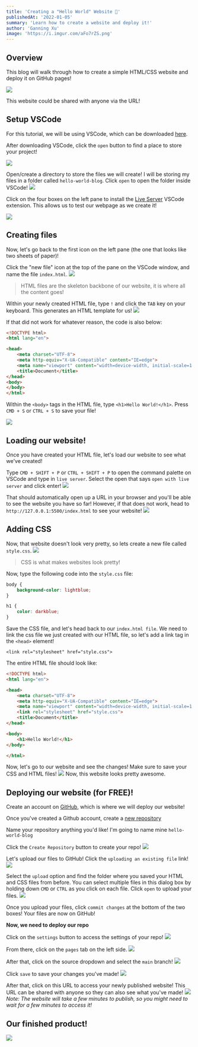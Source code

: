 ```yaml
---
title: 'Creating a "Hello World" Website 👋'
publishedAt: '2022-01-05'
summary: 'Learn how to create a website and deploy it!'
author: 'Ganning Xu'
image: 'https://i.imgur.com/aFo7rZS.png'
---
```


## Overview
This blog will walk through how to create a simple HTML/CSS website and deploy it on GitHub pages!

![](https://i.imgur.com/PLYx8xf.png)

This website could be shared with anyone via the URL!

## Setup VSCode
For this tutorial, we will be using VSCode, which can be downloaded [here](https://code.visualstudio.com/download). 

After downloading VSCode, click the `open` button to find a place to store your project!

![](https://i.imgur.com/Ir6EvbG.png)

Open/create a directory to store the files we will create! I will be storing my files in a folder called `hello-world-blog`. Click `open` to open the folder inside VSCode!
![](https://i.imgur.com/8E4G3ZK.png)


Click on the four boxes on the left pane to install the [Live Server](https://marketplace.visualstudio.com/items?itemName=ritwickdey.LiveServer) VSCode extension. This allows us to test our webpage as we create it!

![](https://i.ibb.co/xsvx5ks/Screen-Shot-2022-01-05-at-6-11-51-PM.png)


## Creating files
Now, let's go back to the first icon on the left pane (the one that looks like two sheets of paper)!

Click the "new file" icon at the top of the pane on the VSCode window, and name the file `index.html`.
![](https://i.imgur.com/6pTIqQ3.png)

> HTML files are the skeleton backbone of our website, it is where all the content goes!

Within your newly created HTML file, type `!` and click the `TAB` key on your keyboard. This generates an HTML template for us!
![](https://i.imgur.com/fCGBgAH.png)

If that did not work for whatever reason, the code is also below:
```html
<!DOCTYPE html>
<html lang="en">

<head>
    <meta charset="UTF-8">
    <meta http-equiv="X-UA-Compatible" content="IE=edge">
    <meta name="viewport" content="width=device-width, initial-scale=1.0">
    <title>Document</title>
</head>
<body>
</body>
</html>
```

Within the `<body>` tags in the HTML file, type `<h1>Hello World!</h1>`. Press `CMD + S` or `CTRL + S` to save your file!

![](https://i.imgur.com/imJ4iGd.png)

## Loading our website!
Once you have created your HTML file, let's load our website to see what we've created!

Type `CMD + SHIFT + P` or `CTRL + SHIFT + P` to open the command palette on VSCode and type in `live server`. Select the open that says `open with live server` and click enter!
![](https://i.imgur.com/JyrqMtS.png)

That should automatically open up a URL in your browser and you'll be able to see the website you have so far! However, if that does not work, head to `http://127.0.0.1:5500/index.html` to see your website!
![](https://i.imgur.com/2q2Nb9g.png)


## Adding CSS
Now, that website doesn't look very pretty, so lets create a new file called `style.css`.
![](https://i.imgur.com/SY5GFMk.png)
> CSS is what makes websites look pretty!

Now, type the following code into the `style.css` file:
```css
body {
    background-color: lightblue;
}

h1 {
    color: darkblue;
}
```

Save the CSS file, and let's head back to our `index.html file`. We need to link the css file we just created with our HTML file, so let's add a link tag in the `<head>` element!

`<link rel="stylesheet" href="style.css">`

The entire HTML file should look like:
```html
<!DOCTYPE html>
<html lang="en">

<head>
    <meta charset="UTF-8">
    <meta http-equiv="X-UA-Compatible" content="IE=edge">
    <meta name="viewport" content="width=device-width, initial-scale=1.0">
    <link rel="stylesheet" href="style.css">
    <title>Document</title>
</head>

<body>
    <h1>Hello World!</h1>
</body>

</html>
```

Now, let's go to our website and see the changes! Make sure to save your CSS and HTML files!
![](https://i.imgur.com/hzTmjbb.png)
Now, this website looks pretty awesome.

## Deploying our website (for FREE)!

Create an account on [GitHub](https://github.com/), which is where we will deploy our website!

Once you've created a Github account, create a [new repository](https://github.com/new)

Name your repository anything you'd like! I'm going to name mine `hello-world-blog`

Click the `Create Repository` button to create your repo!
![](https://i.imgur.com/ucELyEd.png)

Let's upload our files to GitHub! Click the `uploading an existing file` link!
![](https://i.imgur.com/cRzR6ZV.png)

Select the `upload` option and find the folder where you saved your HTML and CSS files from before. You can select multiple files in this dialog box by holding down `CMD` or `CTRL` as you click on each file. Click `open` to upload your files.
![](https://i.ibb.co/Fz8RT3y/Screen-Shot-2022-01-05-at-6-35-33-PM.png)

Once you upload your files, click `commit changes` at the bottom of the two boxes! Your files are now on GitHub!

**Now, we need to deploy our repo**

Click on the `settings` button to access the settings of your repo!
![](https://i.imgur.com/4y2glyD.png)

From there, click on the `pages` tab on the left side.
![](https://i.imgur.com/URTgNBV.png)

After that, click on the source dropdown and select the `main` branch!
![](https://i.imgur.com/JYE7mJj.png)

Click `save` to save your changes you've made!
![](https://i.imgur.com/ykK821q.png)

After that, click on this URL to access your newly published website! This URL can be shared with anyone so they can also see what you've made!
![](https://i.ibb.co/BspLC5q/Screen-Shot-2022-01-05-at-6-40-42-PM.png)
*Note: The website will take a few minutes to publish, so you might need to wait for a few minutes to access it!*

## Our finished product!
![](https://i.imgur.com/PLYx8xf.png)


